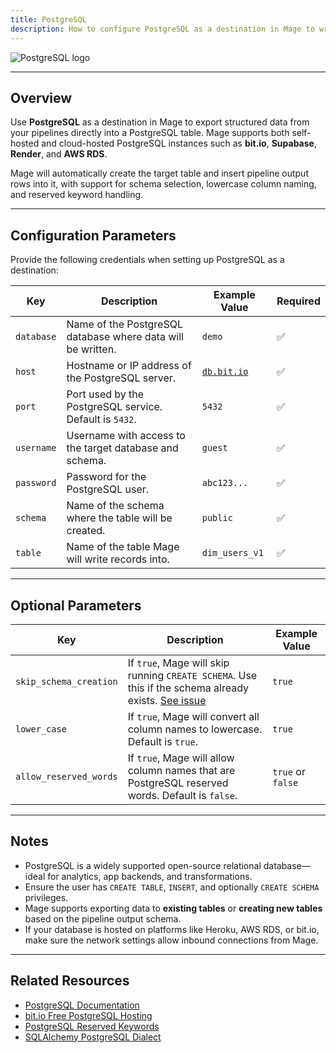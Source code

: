 ```yaml
---
title: PostgreSQL
description: How to configure PostgreSQL as a destination in Mage to write pipeline data into a PostgreSQL table using direct database credentials and optional schema/table controls.
---
```


![PostgreSQL logo](https://user-images.githubusercontent.com/78053898/198754309-2ef713a7-62c8-4ea8-9ebb-8c24ed038cb3.png)

---

## Overview

Use **PostgreSQL** as a destination in Mage to export structured data from your pipelines directly into a PostgreSQL table. Mage supports both self-hosted and cloud-hosted PostgreSQL instances such as **bit.io**, **Supabase**, **Render**, and **AWS RDS**.

Mage will automatically create the target table and insert pipeline output rows into it, with support for schema selection, lowercase column naming, and reserved keyword handling.

---

## Configuration Parameters

Provide the following credentials when setting up PostgreSQL as a destination:

| Key         | Description                                                                                             | Example Value                     | Required |
|--------------|---------------------------------------------------------------------------------------------------------|-----------------------------------|----------|
| `database`   | Name of the PostgreSQL database where data will be written.                                             | `demo`                            | ✅        |
| `host`       | Hostname or IP address of the PostgreSQL server.                                                       | [`db.bit.io`](https://bit.io/)    | ✅        |
| `port`       | Port used by the PostgreSQL service. Default is `5432`.                                                 | `5432`                            | ✅        |
| `username`   | Username with access to the target database and schema.                                                 | `guest`                           | ✅        |
| `password`   | Password for the PostgreSQL user.                                                                       | `abc123...`                       | ✅        |
| `schema`     | Name of the schema where the table will be created.                                                     | `public`                          | ✅        |
| `table`      | Name of the table Mage will write records into.                                                         | `dim_users_v1`                    | ✅        |

---

## Optional Parameters

| Key                    | Description                                                                                                                         | Example Value      |
|-------------------------|-------------------------------------------------------------------------------------------------------------------------------------|---------------------|
| `skip_schema_creation` | If `true`, Mage will skip running `CREATE SCHEMA`. Use this if the schema already exists. [See issue](https://github.com/mage-ai/mage-ai/issues/3416) | `true`              |
| `lower_case`           | If `true`, Mage will convert all column names to lowercase. Default is `true`.                                                     | `true`              |
| `allow_reserved_words` | If `true`, Mage will allow column names that are PostgreSQL reserved words. Default is `false`.                                    | `true` or `false`   |

---

## Notes

- PostgreSQL is a widely supported open-source relational database—ideal for analytics, app backends, and transformations.
- Ensure the user has `CREATE TABLE`, `INSERT`, and optionally `CREATE SCHEMA` privileges.
- Mage supports exporting data to **existing tables** or **creating new tables** based on the pipeline output schema.
- If your database is hosted on platforms like Heroku, AWS RDS, or bit.io, make sure the network settings allow inbound connections from Mage.

---

## Related Resources

- [PostgreSQL Documentation](https://www.postgresql.org/docs/)
- [bit.io Free PostgreSQL Hosting](https://bit.io/)
- [PostgreSQL Reserved Keywords](https://www.postgresql.org/docs/current/sql-keywords-appendix.html)
- [SQLAlchemy PostgreSQL Dialect](https://docs.sqlalchemy.org/en/20/dialects/postgresql.html)
